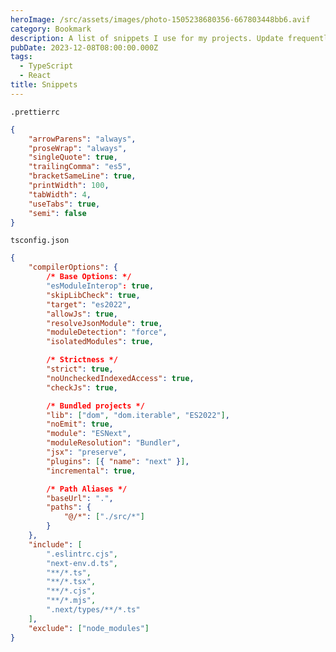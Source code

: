 ```yaml
---
heroImage: /src/assets/images/photo-1505238680356-667803448bb6.avif
category: Bookmark
description: A list of snippets I use for my projects. Update frequently as I go.
pubDate: 2023-12-08T08:00:00.000Z
tags:
  - TypeScript
  - React
title: Snippets
---
```


`.prettierrc`

```json
{
	"arrowParens": "always",
	"proseWrap": "always",
	"singleQuote": true,
	"trailingComma": "es5",
	"bracketSameLine": true,
	"printWidth": 100,
	"tabWidth": 4,
	"useTabs": true,
	"semi": false
}
```

`tsconfig.json`

```json
{
	"compilerOptions": {
		/* Base Options: */
		"esModuleInterop": true,
		"skipLibCheck": true,
		"target": "es2022",
		"allowJs": true,
		"resolveJsonModule": true,
		"moduleDetection": "force",
		"isolatedModules": true,

		/* Strictness */
		"strict": true,
		"noUncheckedIndexedAccess": true,
		"checkJs": true,

		/* Bundled projects */
		"lib": ["dom", "dom.iterable", "ES2022"],
		"noEmit": true,
		"module": "ESNext",
		"moduleResolution": "Bundler",
		"jsx": "preserve",
		"plugins": [{ "name": "next" }],
		"incremental": true,

		/* Path Aliases */
		"baseUrl": ".",
		"paths": {
			"@/*": ["./src/*"]
		}
	},
	"include": [
		".eslintrc.cjs",
		"next-env.d.ts",
		"**/*.ts",
		"**/*.tsx",
		"**/*.cjs",
		"**/*.mjs",
		".next/types/**/*.ts"
	],
	"exclude": ["node_modules"]
}
```
